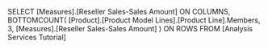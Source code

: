 SELECT [Measures].[Reseller Sales-Sales Amount] ON COLUMNS,
BOTTOMCOUNT(
[Product].[Product Model Lines].[Product Line].Members,
3,
[Measures].[Reseller Sales-Sales Amount]
) ON ROWS
FROM [Analysis Services Tutorial]
